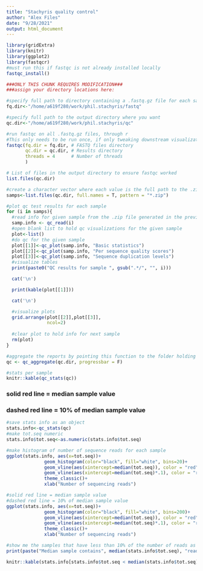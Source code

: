 ```yaml
---
title: "Stachyris quality control"
author: "Alex Files"
date: "9/28/2021"
output: html_document
---
```


```r
library(gridExtra)
library(knitr)
library(ggplot2)
library(fastqcr)
#must run this if fastqc is not already installed locally
fastqc_install()
```

```r
###ONLY THIS CHUNK REQUIRES MODIFICATION###
###assign your directory locations here:

#specify full path to directory containing a .fastq.gz file for each sample
fq.dir<-"/home/a619f280/work/phil.stachyris/fastq"

#specify full path to the output directory where you want 
qc.dir<-"/home/a619f280/work/phil.stachyris/qc"
```

```r
#run fastqc on all .fastq.gz files, through r
#This only needs to be run once, if only tweaking downstream visualizations, you can comment out this step
fastqc(fq.dir = fq.dir, # FASTQ files directory
       qc.dir = qc.dir, # Results directory
       threads = 4      # Number of threads
       )
```

```r
# List of files in the output directory to ensure fastqc worked
list.files(qc.dir)

#create a character vector where each value is the full path to the .zip created by fastqc() for a given sample
samps<-list.files(qc.dir, full.names = T, pattern = "*.zip")

#plot qc test results for each sample
for (i in samps){
  #read info for given sample from the .zip file generated in the previous step
  samp.info <- qc_read(i)
  #open blank list to hold qc visualizations for the given sample
  plot<-list()
  #do qc for the given sample
  plot[[1]]<-qc_plot(samp.info, "Basic statistics")
  plot[[2]]<-qc_plot(samp.info, "Per sequence quality scores")
  plot[[3]]<-qc_plot(samp.info, "Sequence duplication levels")
  #visualize tables
  print(paste0("QC results for sample ", gsub(".*/", "", i)))

  cat('\n')

  print(kable(plot[[1]]))

  cat('\n')

  #visualize plots
  grid.arrange(plot[[2]],plot[[3]],
               ncol=2)
  
  #clear plot to hold info for next sample
  rm(plot)
}
```

```r
#aggregate the reports by pointing this function to the folder holding output of fastqc()
qc <- qc_aggregate(qc.dir, progressbar = F)

#stats per sample
knitr::kable(qc_stats(qc))
```

### solid red line = median sample value
### dashed red line = 10% of median sample value

```r
#save stats info as an object
stats.info<-qc_stats(qc)
#make tot.seq numeric
stats.info$tot.seq<-as.numeric(stats.info$tot.seq)

#make histogram of number of sequence reads for each sample
ggplot(stats.info, aes(x=tot.seq))+
              geom_histogram(color="black", fill="white", bins=20)+
              geom_vline(aes(xintercept=median(tot.seq)), color = "red")+
              geom_vline(aes(xintercept=median(tot.seq)*.1), color = "red", lty=14)+
              theme_classic()+
              xlab("Number of sequencing reads")

#solid red line = median sample value
#dashed red line = 10% of median sample value
ggplot(stats.info, aes(x=tot.seq))+
              geom_histogram(color="black", fill="white", bins=200)+
              geom_vline(aes(xintercept=median(tot.seq)), color = "red")+
              geom_vline(aes(xintercept=median(tot.seq)*.1), color = "red", lty=14)+
              theme_classic()+
              xlab("Number of sequencing reads")

#show me the samples that have less than 10% of the number of reads as the median sample from this experiment (these should be dropped immediately)
print(paste("Median sample contains", median(stats.info$tot.seq), "reads. The following samples contain less than", median(stats.info$tot.seq)*.1, "reads (10% of the median), and should likely be dropped"))

knitr::kable(stats.info[stats.info$tot.seq < median(stats.info$tot.seq)*.1,])
```

